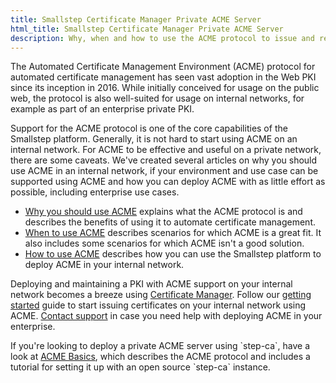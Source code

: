 ```yaml
---
title: Smallstep Certificate Manager Private ACME Server
html_title: Smallstep Certificate Manager Private ACME Server
description: Why, when and how to use the ACME protocol to issue and renew certificates with Smallstep Certificate Manager.
---
```


The Automated Certificate Management Environment (ACME) protocol for automated certificate management has seen vast adoption in the Web PKI since its inception in 2016.
While initially conceived for usage on the public web,
the protocol is also well-suited for usage on internal networks,
for example as part of an enterprise private PKI.

Support for the ACME protocol is one of the core capabilities of the Smallstep platform.
Generally, it is not hard to start using ACME on an internal network.
For ACME to be effective and useful on a private network, there are some caveats.
We've created several articles on why you should use ACME in an internal network,
if your environment and use case can be supported using ACME
and how you can deploy ACME with as little effort as possible,
including enterprise use cases.

- [Why you should use ACME](./why-use-acme.mdx) explains what the ACME protocol is and describes the benefits of using it to automate certificate management.
- [When to use ACME](./when-to-use-acme.mdx) describes scenarios for which ACME is a great fit. It also includes some scenarios for which ACME isn't a good solution.
- [How to use ACME](./how-to-use-acme.mdx) describes how you can use the Smallstep platform to deploy ACME in your internal network.

Deploying and maintaining a PKI with ACME support on your internal network becomes a breeze using [Certificate Manager](https://smallstep.com/certificate-manager/).
Follow our [getting started](./how-to-use-acme.mdx#get-started) guide to start issuing certificates on your internal network using ACME.
[Contact support](mailto:support@smallstep.com) in case you need help with deploying ACME in your enterprise.

<Alert severity="info">
  <div>
    If you're looking to deploy a private ACME server using `step-ca`, have a look at <a href="https://smallstep.com/docs/step-ca/acme-basics">ACME Basics</a>, which describes the ACME protocol and includes a tutorial for setting it up with an open source `step-ca` instance.
  </div>
</Alert>
